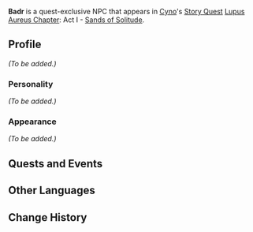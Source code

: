 {{Meta
|missing_NPC_profile  = yes
}}
{{Character Infobox
|type             = Quest NPC
|image            = NPC Badr.png
|region           = Sumeru
|affiliation      = Sumeru Akademiya
|title            = Researcher
|ancestry         = <!-- Clan/family -->
|father           = 
|mother           = 
|spouse           = 
|sibling          = 
|siblingNote      = 
|child            = 
|relative         = 
|voiceEN          = 
|voiceCN          = 
|voiceJP          = 
|dialoguereward   = 
}}
'''Badr''' is a quest-exclusive NPC that appears in [[Cyno]]'s [[Story Quest]] [[Lupus Aureus Chapter]]: Act I - [[Sands of Solitude]].

==Profile==
''(To be added.)''

===Personality===
''(To be added.)''

===Appearance===
''(To be added.)''

==Quests and Events==
{{Quests and Events}}

==Other Languages==
{{Other Languages
|default_hidden = 1
|en      = Badr
|zhs     = 拜德尔
|zhs_rm  = Bàidé'ěr
|zht     = 拜德爾
|zht_rm  = Bàidé'ěr
|ja      = バドル
|ja_rm   = Badoru
|ko      = 바드르
|ko_rm   = Badeureu
|es      = Badr
|fr      = Badr
|ru      = Бадр
|th      = Badr
|vi      = Badr
|de      = Badr
|id      = Badr
|pt      = Badr
|tr      = Badr
|it      = Badr
}}

==Change History==
{{Change History|3.1}}